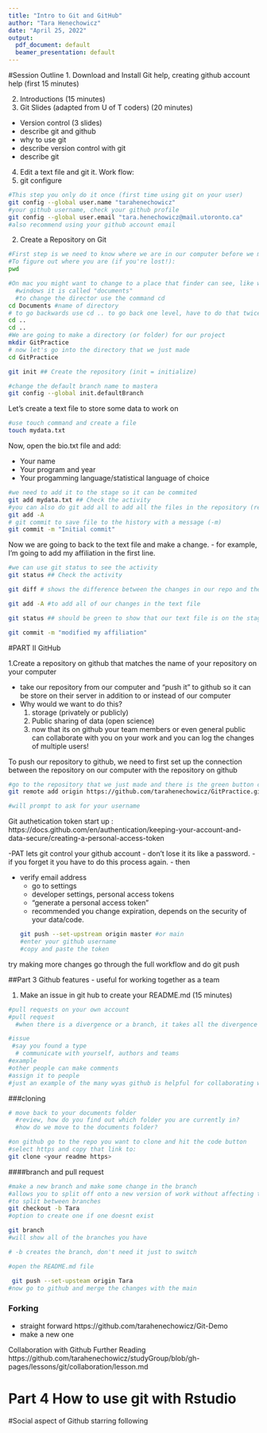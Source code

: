 ```yaml
---
title: "Intro to Git and GitHub"
author: "Tara Henechowicz"
date: "April 25, 2022"
output:
  pdf_document: default
  beamer_presentation: default
---
```


#Session Outline
1. Download and Install Git help, creating github account help (first 15 minutes)

2. Introductions (15 minutes)
3. Git Slides (adapted from U of T coders) (20 minutes)
  - Version control (3 slides)
  - describe git and github
  - why to use git
  - describe version control with git
  - describe git
  
4. Edit a text file and git it.
Work flow: 
  1. git configure

```bash
#This step you only do it once (first time using git on your user)
git config --global user.name "tarahenechowicz"
#your github username, check your github profile
git config --global user.email "tara.henechowicz@mail.utoronto.ca"
#also recommend using your github account email
```

  2. Create a Repository on Git  
  
```bash
#First step is we need to know where we are in our computer before we make a repository there. 
#To figure out where you are (if you're lost!):
pwd

#On mac you might want to change to a place that finder can see, like within our Documents folder, so we want to put our repository into a subdirectory of our Documents 
  #windows it is called "documents"
  #to change the director use the command cd 
cd Documents #name of directory
# to go backwards use cd .. to go back one level, have to do that twice for this project
cd ..
cd ..
#We are going to make a directory (or folder) for our project
mkdir GitPractice
# now let's go into the directory that we just made
cd GitPractice

```
  


```bash
git init ## Create the repository (init = initialize)

#change the default branch name to mastera
git config --global init.defaultBranch
```

Let's create a text file to store some data to work on
```bash
#use touch command and create a file
touch mydata.txt
```

Now, open the bio.txt file and add:

- Your name
- Your program and year
- Your progamming language/statistical language of choice

```bash
#we need to add it to the stage so it can be commited
git add mydata.txt ## Check the activity
#you can also do git add all to add all the files in the repository (remember we only have one right now)
git add -A
# git commit to save file to the history with a message (-m)
git commit -m "Initial commit"
```

Now we are going to back to the text file and make a change. 
- for example, I'm going to add my affiliation in the first line. 
```bash
#we can use git status to see the activity
git status ## Check the activity

git diff # shows the difference between the changes in our repo and the last commit

git add -A #to add all of our changes in the text file

git status ## should be green to show that our text file is on the stage ready to be commited

git commit -m "modified my affiliation"

```


#PART II GitHub

1.Create a repository on github that matches the name of your repository on your computer

- take our repository from our computer and "push it" to github so it can be store on their server in addition to or instead of our computer
- Why would we want to do this? 
  1. storage (privately or publicly)
  2. Public sharing of data (open science)
  3. now that its on github your team members or even general public can collaborate with you on your work and you can log the changes of multiple users!

To push our repository to github, we need to first set up the connection between the repository on our computer with the repository on github

```bash
#go to the repository that we just made and there is the green button called "code" and copy the code from the https
git remote add origin https://github.com/tarahenechowicz/GitPractice.git

#will prompt to ask for your username

```

Git authetication token start up : https://docs.github.com/en/authentication/keeping-your-account-and-data-secure/creating-a-personal-access-token


-PAT lets git control your github account
- don't lose it its like a password. 
- if you forget it you have to do this process again.
- then 

 - verify email address
    - go to settings
    - developer settings, personal access tokens
    - "generate a personal access token"
    - recommended you change expiration, depends on the security of your data/code. 
```bash
git push --set-upstream origin master #or main
#enter your github username
#copy and paste the token
```
 

try making more changes
go through the full workflow
and do git push



##Part 3 Github features
- useful for working together as a team

1. Make an issue in git hub to create your README.md (15 minutes)
```r
#pull requests on your own account 
#pull request 
  #when there is a divergence or a branch, it takes all the divergence and squish it back into the original

#issue
 #say you found a type
  # communicate with yourself, authors and teams 
#example
#other people can make comments
#assign it to people
#just an example of the many wyas github is helpful for collaborating with scientists.
```

###cloning
```bash
# move back to your documents folder
  #review, how do you find out which folder you are currently in? 
  #how do we move to the documents folder? 

#on github go to the repo you want to clone and hit the code button
#select https and copy that link to: 
git clone <your readme https>
```

####branch and pull request
```bash
#make a new branch and make some change in the branch
#allows you to split off onto a new version of work without affecting the main branch. Helpful for version control if you want multiple versions of the same work. 
#to split between branches
git checkout -b Tara
#option to create one if one doesnt exist

git branch 
#will show all of the branches you have

# -b creates the branch, don't need it just to switch

#open the README.md file

 git push --set-upsteam origin Tara
#now go to github and merge the changes with the main
```

### Forking
- straight forward
https://github.com/tarahenechowicz/Git-Demo
- make a new one

Collaboration with Github Further Reading
https://github.com/tarahenechowicz/studyGroup/blob/gh-pages/lessons/git/collaboration/lesson.md

# Part 4 How to use git with Rstudio


#Social aspect of Github
starring
following



